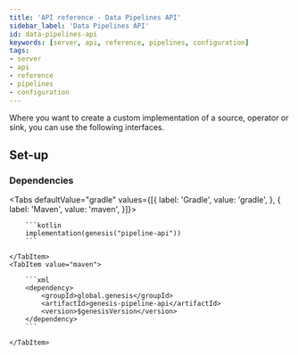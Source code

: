 ```yaml
---
title: 'API reference - Data Pipelines API'
sidebar_label: 'Data Pipelines API'
id: data-pipelines-api
keywords: [server, api, reference, pipelines, configuration]
tags:
- server
- api
- reference
- pipelines
- configuration
---
```



Where you want to create a custom implementation of a source, operator or sink, you can use the following interfaces.

## Set-up

### Dependencies

<Tabs defaultValue="gradle" values={[{ label: 'Gradle', value: 'gradle', }, { label: 'Maven', value: 'maven', }]}>
    <TabItem value="gradle">

        ```kotlin
        implementation(genesis("pipeline-api"))
        ```

    </TabItem>
    <TabItem value="maven">

        ```xml
        <dependency>
            <groupId>global.genesis</groupId>
            <artifactId>genesis-pipeline-api</artifactId>
            <version>$genesisVersion</version>
        </dependency>
        ```

    </TabItem>
</Tabs>
